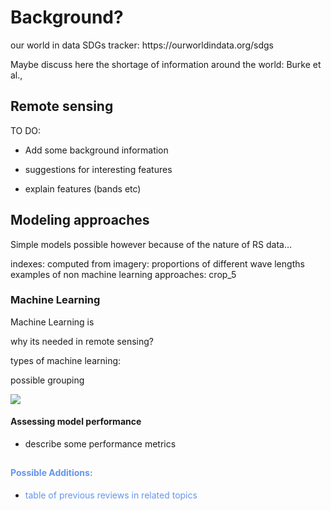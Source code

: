 # Background? {style="text-align: justify"}

our world in data SDGs tracker: https://ourworldindata.org/sdgs

Maybe discuss here the shortage of information around the world: Burke et al.,

## Remote sensing

TO DO:

-   Add some background information

-   suggestions for interesting features

-   explain features (bands etc)

## Modeling approaches

Simple models possible however because of the nature of RS data...

indexes: computed from imagery: proportions of different wave lengths examples of non machine learning approaches: crop_5

### Machine Learning

Machine Learning is

why its needed in remote sensing?

types of machine learning:

possible grouping

![](Jafarzadeh2022.png)

#### Assessing model performance

-   describe some performance metrics

## 

#### [Possible Additions:]{style="color: cornflowerblue"}

-   [table of previous reviews in related topics]{style="color: cornflowerblue"}
